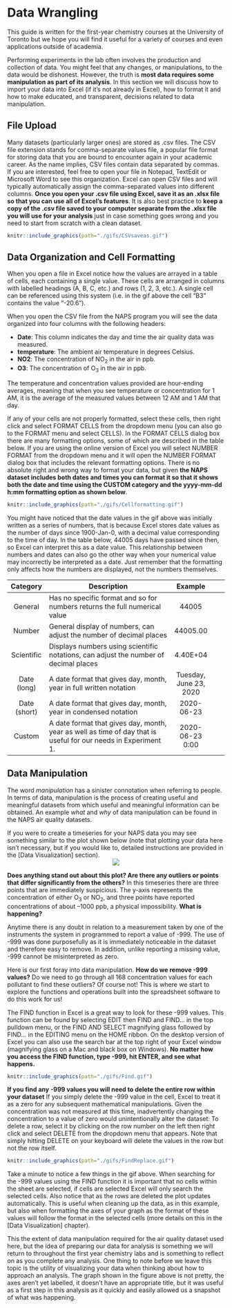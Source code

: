 # Data Wrangling

This guide is written for the first-year chemistry courses at the University of Toronto but we hope you will find it useful for a variety of courses and even applications outside of academia. 

Performing experiments in the lab often involves the production and collection of data. You might feel that any changes, or manipulations, to the data would be dishonest. However, the truth is **most data requires some manipulation as part of its analysis**. In this section we will discuss how to import your data into Excel (if it's not already in Excel), how to format it and how to make educated, and transparent, decisions related to data manipulation. 

## File Upload

Many datasets (particularly larger ones) are stored as .csv files. The CSV file extension stands for comma-separate values file, a popular file format for storing data that you are bound to encounter again in your academic career. As the name implies, CSV files contain data separated by commas. If you are interested, feel free to open your file in Notepad, TextEdit or Microsoft Word to see this organization.  Excel can open CSV files and will typically automatically assign the comma-separated values into different columns.  **Once you open your .csv file using Excel, save it as an .xlsx file so that you can use all of Excel’s features**. It is also best practice to **keep a copy of the .csv file saved to your computer separate from the .xlsx file you will use for your analysis** just in case something goes wrong and you need to start from scratch with a clean dataset.

```r
knitr::include_graphics(path="./gifs/CSVsaveas.gif")
```

## Data Organization and Cell Formatting 

When you open a file in Excel notice how the values are arrayed in a table of cells, each containing a single value. These cells are arranged in columns with labelled headings (A, B, C, etc.) and rows (1, 2, 3, etc.). A single cell can be referenced using this system (i.e. in the gif above the cell “B3” contains the value "-20.6"). 

When you open the CSV file from the NAPS program you will see the data organized into four columns with the following headers:

- **Date**: This column indicates the day and time the air quality data was measured.
- **temperature**: The ambient air temperature in degrees Celsius.
- **NO2**: The concentration of NO~2~ in the air in ppb.
- **O3**: The concentration of O~3~ in the air in ppb.

The temperature and concentration values provided are hour-ending averages, meaning that when you see temperature or concentration for 1 AM, it is the average of the measured values between 12 AM and 1 AM that day. 

If any of your cells are not properly formatted, select these cells, then right click and select FORMAT CELLS from the dropdown menu (you can also go to the FORMAT menu and select CELLS). In the FORMAT CELLS dialog box there are many formatting options, some of which are described in the table below. If you are using the online version of Excel you will select NUMBER FORMAT from the dropdown menu and it will open the NUMBER FORMAT dialog box that includes the relevant formatting options. There is no absolute right and wrong way to format your data, but given **the NAPS dataset includes both dates and times you can format it so that it shows both the date and time using the CUSTOM category and the yyyy-mm-dd h:mm formatting option as shown below**. 

```r
knitr::include_graphics(path="./gifs/Cellformatting.gif")
```

You might have noticed that the date values in the gif above was initially written as a series of numbers, that is because Excel stores date values as the number of days since 1900-Jan-0, with a decimal value corresponding to the time of day. In the table below, 44005 days have passed since then, so Excel can interpret this as a date value. This relationship between numbers and dates can also go the other way when your numerical value may incorrectly be interpreted as a date. Just remember that the formatting only affects how the numbers are displayed, not the numbers themselves. 

|       Category      |     Description                                                                                                            |             Example           |   |   |
|:-------------------:|----------------------------------------------------------------------------------------------------------------------------|:-----------------------------:|---|---|
|        General      |     Has no specific   format and so for numbers returns the full numerical value                                           |              44005            |   |   |
|        Number       |     General display of   numbers, can adjust the number of decimal places                                                  |            44005.00           |   |   |
|      Scientific     |     Displays numbers   using scientific notations, can adjust the number of decimal places                                 |            4.40E+04           |   |   |
|     Date (long)     |     A date format that   gives day, month, year in full written notation                                                   |     Tuesday, June 23, 2020    |   |   |
|     Date (short)    |     A date format that   gives day, month, year in condensed notation                                                      |           2020-06-23          |   |   |
|        Custom       |     A date format that   gives day, month, year as well as time of day that is useful for our needs in   Experiment 1.     |         2020-06-23 0:00       |   |   |

## Data Manipulation 

The word *manipulation* has a sinister connotation when referring to people. In terms of data, manipulation is the process of creating useful and meaningful datasets from which useful and meaningful information can be obtained. An example *what* and *why* of data manipulation can be found in the NAPS air quality datasets.

If you were to create a timeseries for your NAPS data you may see something similar to the plot shown below (note that plotting your data here isn't necessary, but if you would like to, detailed instructions are provided in the [Data Visualization] section). 
<center>
![](images/Timeseries1.png)
</center>

**Does anything stand out about this plot? Are there any outliers or points that differ significantly from the others?** In this timeseries there are three points that are immediately suspicious. The y-axis represents the concentration of either O~3~ or NO~2~, and three points have reported concentrations of about –1000 ppb, a physical impossibility. **What is happening?** 

Anytime there is any doubt in relation to a measurement taken by one of the instruments the system in programmed to report a value of -999. The use of -999 was done purposefully as it is immediately noticeable in the dataset and therefore easy to remove.  In addition, unlike reporting a missing value, -999 cannot be misinterpreted as zero.

Here is our first foray into data manipulation. **How do we remove -999 values?** Do we need to go through all 168 concentration values for each pollutant to find these outliers? Of course not! This is where we start to explore the functions and operations built into the spreadsheet software to do this work for us! 

The FIND function in Excel is a great way to look for these -999 values. This function can be found by selecting EDIT then FIND and FIND...  in the top pulldown menu, or the FIND AND SELECT magnifying glass followed by FIND... in the EDITING menu on the HOME ribbon. On the desktop version of Excel you can also use the search bar at the top right of your Excel window (magnifying glass on a Mac and black box on Windows). **No matter how you access the FIND function, type -999, hit ENTER, and see what happens.**

```r
knitr::include_graphics(path="./gifs/Find.gif")
```

**If you find any -999 values you will need to delete the entire row within your dataset** If you simply delete the -999 value in the cell, Excel to treat it as a zero for any subsequent mathematical manipulations. Given the concentration was not measured at this time, inadvertently changing the concentration to a value of zero would unintentionally alter the dataset. To delete a row, select it by clicking on the row number on the left then right click and select DELETE from the dropdown menu that appears. Note that simply hitting DELETE on your keyboard will delete the values in the row but not the row itself.

```r
knitr::include_graphics(path="./gifs/FindReplace.gif")
```

Take a minute to notice a few things in the gif above. When searching for the -999 values using the FIND function it is important that no cells within the sheet are selected, if cells are selected Excel will only search the selected cells. Also notice that as the rows are deleted the plot updates automatically. This is useful when cleaning up the data, as in this example, but also when formatting the axes of your graph as the format of these values will follow the format in the selected cells (more details on this in the [Data Visualization] chapter).

This the extent of data manipulation required for the air quality dataset used here, but the idea of preparing our data for analysis is something we will return to throughout the first year chemistry labs and is something to reflect on as you complete any analysis. One thing to note before we leave this topic is the utility of visualizing your data when thinking about how to approach an analysis. The graph shown in the figure above is not pretty, the axes aren't yet labelled, it doesn't have an appropriate title, but it was useful as a first step in this analysis as it quickly and easily allowed us a snapshot of what was happening. 
